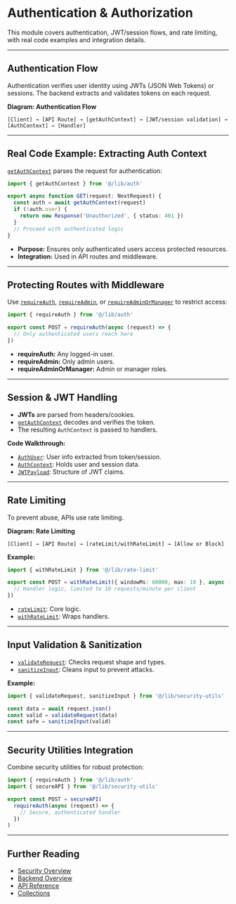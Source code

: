 # Authentication & Authorization

This module covers authentication, JWT/session flows, and rate limiting, with real code examples and integration details.

---

## Authentication Flow

Authentication verifies user identity using JWTs (JSON Web Tokens) or sessions. The backend extracts and validates tokens on each request.

**Diagram: Authentication Flow**

```
[Client] → [API Route] → [getAuthContext] → [JWT/session validation] → [AuthContext] → [Handler]
```

---

## Real Code Example: Extracting Auth Context

[`getAuthContext`](../src/lib/auth.ts:32) parses the request for authentication:

```typescript
import { getAuthContext } from '@/lib/auth'

export async function GET(request: NextRequest) {
  const auth = await getAuthContext(request)
  if (!auth.user) {
    return new Response('Unauthorized', { status: 401 })
  }
  // Proceed with authenticated logic
}
```

- **Purpose:** Ensures only authenticated users access protected resources.
- **Integration:** Used in API routes and middleware.

---

## Protecting Routes with Middleware

Use [`requireAuth`](../src/lib/auth.ts:98), [`requireAdmin`](../src/lib/auth.ts:118), or [`requireAdminOrManager`](../src/lib/auth.ts:145) to restrict access:

```typescript
import { requireAuth } from '@/lib/auth'

export const POST = requireAuth(async (request) => {
  // Only authenticated users reach here
})
```

- **requireAuth:** Any logged-in user.
- **requireAdmin:** Only admin users.
- **requireAdminOrManager:** Admin or manager roles.

---

## Session & JWT Handling

- **JWTs** are parsed from headers/cookies.
- [`getAuthContext`](../src/lib/auth.ts:32) decodes and verifies the token.
- The resulting `AuthContext` is passed to handlers.

**Code Walkthrough:**
- [`AuthUser`](../src/lib/auth.ts:6): User info extracted from token/session.
- [`AuthContext`](../src/lib/auth.ts:13): Holds user and session data.
- [`JWTPayload`](../src/lib/auth.ts:21): Structure of JWT claims.

---

## Rate Limiting

To prevent abuse, APIs use rate limiting.

**Diagram: Rate Limiting**

```
[Client] → [API Route] → [rateLimit/withRateLimit] → [Allow or Block]
```

**Example:**

```typescript
import { withRateLimit } from '@/lib/rate-limit'

export const POST = withRateLimit({ windowMs: 60000, max: 10 }, async (request) => {
  // Handler logic, limited to 10 requests/minute per client
})
```

- [`rateLimit`](../src/lib/rate-limit.ts:60): Core logic.
- [`withRateLimit`](../src/lib/rate-limit.ts:153): Wraps handlers.

---

## Input Validation & Sanitization

- [`validateRequest`](../src/lib/security-utils.ts:130): Checks request shape and types.
- [`sanitizeInput`](../src/lib/security-utils.ts:160): Cleans input to prevent attacks.

**Example:**

```typescript
import { validateRequest, sanitizeInput } from '@/lib/security-utils'

const data = await request.json()
const valid = validateRequest(data)
const safe = sanitizeInput(valid)
```

---

## Security Utilities Integration

Combine security utilities for robust protection:

```typescript
import { requireAuth } from '@/lib/auth'
import { secureAPI } from '@/lib/security-utils'

export const POST = secureAPI(
  requireAuth(async (request) => {
    // Secure, authenticated handler
  })
)
```

---

## Further Reading

- [Security Overview](./README.mdx)
- [Backend Overview](./../backend-overview.mdx)
- [API Reference](./../api/README.mdx)
- [Collections](./../collections/README.mdx)
